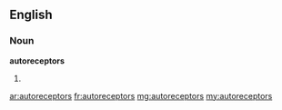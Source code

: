==English==

===Noun===
'''autoreceptors'''

# {{plural of|[[autoreceptor]]}}

[[ar:autoreceptors]]
[[fr:autoreceptors]]
[[mg:autoreceptors]]
[[my:autoreceptors]]